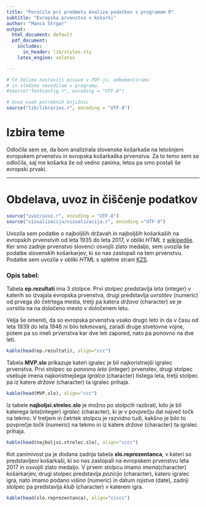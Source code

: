 ```yaml
---
title: "Poročilo pri predmetu Analiza podatkov s programom R"
subtitle: "Evropska prvenstva v košarki"
author: "Manca Strgar"
output:
  html_document: default
  pdf_document:
    includes:
      in_header: lib/styles.sty
    latex_engine: xelatex

---
```


```r
# Če želimo nastaviti pisave v PDF-ju, odkomentiramo
# in sledimo navodilom v programu.
#source("fontconfig.r", encoding = "UTF-8")

# Uvoz vseh potrebnih knjižnic
source("lib/libraries.r", encoding = "UTF-8")
```

# Izbira teme

Odločila sem se, da bom analizirala slovenske košarkaše na letošnjem evropskem prvenstvu in evropska košarkaška prvenstva. Za to temo sem se odločila, saj me košarka že od vedno zanima, letos pa smo postali še evropski prvaki.

***

# Obdelava, uvoz in čiščenje podatkov

```r
source("uvoz/uvoz.r", encoding = "UTF-8")
source("vizualizacija/vizualizacija.r", encoding ="UTF-8")
```
Uvozila sem podatke o najboljših državah in najboljših košarkaših na evropskih prvenstvih od leta 1935 do leta 2017, v obliki *HTML* z [wikipedije](https://sl.wikipedia.org/wiki/Evropsko_prvenstvo_v_košarki). Ker smo zadnje prvenstvo slovenci osvojili zlato medaljo, sem uvozila še podatke slovenskih košarkarjev, ki so nas zastopali na tem prvenstvu. Podatke sem uvozila v obliki *HTML* s spletne strani [KZS](http://www.kzs.si/tekmovanja-in-projekti/reprezentance/clani/zgodovina/2017/).



### Opis tabel:

Tabela **ep.rezultati** ima 3 stolpce. Prvi stolpec predstavlja *leta* (integer) v katerih so izvajala evropska prvenstva, drugi predstavlja *uvrstitev* (numeric) od prvega do četrtega mesta, tretji pa katera *država* (character) se je uvrstila na na določeno mesto v določenem letu.

Velja še omeniti, da so evropska prvenstva vsako drugo leto in da v času od leta 1939 do leta 1946 ni bilo tekmovanj, zaradi druge stvetovne vojne, potem pa so imeli prvenstva kar dve leti zapored, nato pa ponovno na dve leti.

```r
kable(head(ep.rezultati), align="ccc")
```


Tabela **MVP.slo** prikazuje kateri igralec je bil najkoristnejši igralec prvenstva. Prvi stolpec so ponovno *leta* (integer) prvenstev, drugi stolpec vsebuje imena najkoristnejšega *igralca* (character) tistega leta, tretji stolpec pa iz katere *države* (character) ta igralec prihaja.

```r
kable(head(MVP.slo), align="ccc")
```


Iz tabele **najboljsi.strelec.slo** je možno po stolpcih razbrati, kdo je bil katerega *leta*(integer) *igralec* (character), ki je v povprečju dal največ točk na tekmo. V tretjem in četrtek stolpcu je razvidno tudi, kakšno je bilo to povprečje *točk* (numeric) na tekmo in iz katere *države* (character) ta igralec prihaja. 

```r
kable(head(najboljsi.strelec.slo), align="cccc")
```

Kot zanimivost pa je dodana zadnja tabela **slo.reprezentanca**, v kateri so predstavljeni košarkaši, ki so nas zastopali na evropskem prvenstvu leta 2017 in osvojili zlato medaljo. V prvem stolpcu imamo *imena*(character) košarkarjev, drugi stolpec predstavlja *pozicijo* (character), katero igralec igra, nato imamo podano *višino* (numeric) in datum *rojstva* (date), zadnji stolpec pa predstavlja *klub* (character) v katerem igra. 

```r
kable(head(slo.reprezentanca), align="ccccc")
```